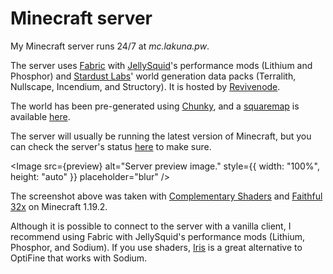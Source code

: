 # Minecraft server

My Minecraft server runs 24/7 at *mc.lakuna.pw*.

The server uses [Fabric](https://fabricmc.net/) with [JellySquid](https://jellysquid.me/)'s performance mods
(Lithium and Phosphor) and [Stardust Labs](https://www.stardustlabs.net/)' world generation data packs (Terralith,
Nullscape, Incendium, and Structory). It is hosted by [Revivenode](https://revivenode.com/).

The world has been pre-generated using [Chunky](https://modrinth.com/plugin/chunky), and a [squaremap](https://modrinth.com/plugin/squaremap)
is available [here](http://mc.lakuna.pw:8183/).

The server will usually be running the latest version of Minecraft, but you can check the server's status
[here](https://mcsrvstat.us/server/mc.lakuna.pw) to make sure.


<Image src={preview} alt="Server preview image." style={{ width: "100%", height: "auto" }} placeholder="blur" />

The screenshot above was taken with [Complementary Shaders](https://www.complementary.dev/) and
[Faithful 32x](https://modrinth.com/resourcepack/faithful-32x) on Minecraft 1.19.2.

Although it is possible to connect to the server with a vanilla client, I recommend using Fabric with JellySquid's
performance mods (Lithium, Phosphor, and Sodium). If you use shaders, [Iris](https://irisshaders.net/) is a great
alternative to OptiFine that works with Sodium.
